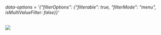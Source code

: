 


<Meta title="Grid/Filter Option/Filter options with single value" component={grid} />

###### data-options = '{"filterOptions": {"filterable": true, "filterMode": "menu", isMultiValueFilter: false}}'
<img src={imgUrl} className="grid-img"/>


